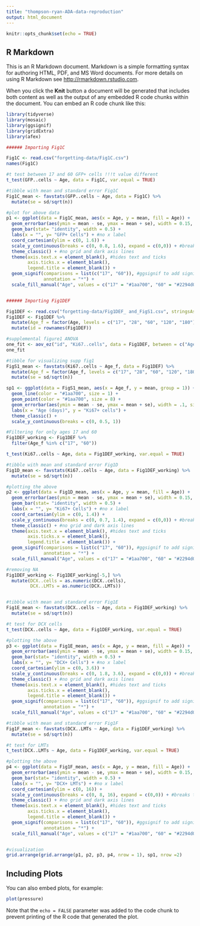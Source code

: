```yaml
---
title: "thompson-ryan-ADA-data-reproduction"
output: html_document
---
```


```r
knitr::opts_chunk$set(echo = TRUE)
```

## R Markdown

This is an R Markdown document. Markdown is a simple formatting syntax for authoring HTML, PDF, and MS Word documents. For more details on using R Markdown see <http://rmarkdown.rstudio.com>.

When you click the **Knit** button a document will be generated that includes both content as well as the output of any embedded R code chunks within the document. You can embed an R code chunk like this:

```r

library(tidyverse)
library(mosaic)
library(ggsignif)
library(gridExtra)
library(afex)

```

```r

###### Importing Fig1C

Fig1C <- read.csv("forgetting-data/Fig1C.csv")
names(Fig1C)

#t test between 17 and 60 GFP+ cells !!!t value different
t_test(GFP..cells ~ Age, data = Fig1C, var.equal = TRUE)

#tibble with mean and standard error Fig1C
Fig1C_mean <- favstats(GFP..cells ~ Age, data = Fig1C) %>% 
  mutate(se = sd/sqrt(n))

#plot for above data
p1 <- ggplot(data = Fig1C_mean, aes(x = Age, y = mean, fill = Age)) +
  geom_errorbar(aes(ymin = mean - se, ymax = mean + se), width = 0.15, size = 1, color=c("#1aa700", "#2294d0")) + #error bar before mean bar hides lower
  geom_bar(stat= "identity", width = 0.5) +
  labs(x = "", y= "GFP+ Cells") + #no x label 
  coord_cartesian(ylim = c(0, 1.6)) +
  scale_y_continuous(breaks = c(0, 0.8, 1.6), expand = c(0,0)) + #breaks to match fig, expand puts bars directly on axis
  theme_classic() + #no grid and dark axis lines
  theme(axis.text.x = element_blank(), #hides text and ticks
        axis.ticks.x = element_blank(),
        legend.title = element_blank()) +
  geom_signif(comparisons = list(c("17", "60")), #ggsignif to add significance line
              annotation = "*") +
  scale_fill_manual("Age", values = c("17" = "#1aa700", "60" = "#2294d0")) #bar colors


###### Importing Fig1DEF

Fig1DEF <- read.csv("forgetting-data/Fig1DEF_ and_FigS1.csv", stringsAsFactors = FALSE)
Fig1DEF <- Fig1DEF %>% 
  mutate(Age_f = factor(Age, levels = c("17", "28", "60", "120", "180"))) %>% 
  mutate(id = rownames(Fig1DEF))

#supplemental figure1 ANOVA
one_fit <- aov_ez("id", "Ki67..cells", data = Fig1DEF, between = c("Age_f"))
one_fit

#tibble for visualizing supp fig1
FigS1_mean <- favstats(Ki67..cells ~ Age_f, data = Fig1DEF) %>% 
  mutate(Age_f = factor(Age_f, levels = c("17", "28", "60", "120", "180"))) %>% 
  mutate(se = sd/sqrt(n))

sp1 <- ggplot(data = FigS1_mean, aes(x = Age_f, y = mean, group = 1)) + 
  geom_line(color = "#1aa700", size = 1) +
  geom_point(color = "#1aa700", size = 8) +
  geom_errorbar(aes(ymin = mean - se, ymax = mean + se), width = .1, size = 1, color=c("#1aa700")) + 
  labs(x = "Age (days)", y = "Ki67+ cells") +
  theme_classic() +
  scale_y_continuous(breaks = c(0, 0.5, 1))

#Filtering for only ages 17 and 60
Fig1DEF_working <- Fig1DEF %>% 
  filter(Age_f %in% c("17", "60"))

t_test(Ki67..cells ~ Age, data = Fig1DEF_working, var.equal = TRUE)

#tibble with mean and standard error Fig1D
Fig1D_mean <- favstats(Ki67..cells ~ Age, data = Fig1DEF_working) %>% 
  mutate(se = sd/sqrt(n))

#plotting the above
p2 <- ggplot(data = Fig1D_mean, aes(x = Age, y = mean, fill = Age)) +
  geom_errorbar(aes(ymin = mean - se, ymax = mean + se), width = 0.15, size = 1, color=c("#1aa700", "#2294d0")) + #error bar before mean bar hides lower
  geom_bar(stat= "identity", width = 0.5) +
  labs(x = "", y= "Ki67+ Cells") + #no x label 
  coord_cartesian(ylim = c(0, 1.4)) +
  scale_y_continuous(breaks = c(0, 0.7, 1.4), expand = c(0,0)) + #breaks to match fig, expand puts bars directly on axis
  theme_classic() + #no grid and dark axis lines
  theme(axis.text.x = element_blank(), #hides text and ticks
        axis.ticks.x = element_blank(),
        legend.title = element_blank()) +
  geom_signif(comparisons = list(c("17", "60")), #ggsignif to add significance line
              annotation = "*") +
  scale_fill_manual("Age", values = c("17" = "#1aa700", "60" = "#2294d0")) #bar colors

#removing NA
Fig1DEF_working <- Fig1DEF_working[-5,] %>% 
  mutate(DCX..cells = as.numeric(DCX..cells),
         DCX..LMTs = as.numeric(DCX..LMTs))


#tibble with mean and standard error Fig1E
Fig1E_mean <- favstats(DCX..cells ~ Age, data = Fig1DEF_working) %>% 
  mutate(se = sd/sqrt(n))

#t test for DCX cells
t_test(DCX..cells ~ Age, data = Fig1DEF_working, var.equal = TRUE)

#plotting the above
p3 <- ggplot(data = Fig1E_mean, aes(x = Age, y = mean, fill = Age)) +
  geom_errorbar(aes(ymin = mean - se, ymax = mean + se), width = 0.15, size = 1, color=c("#1aa700", "#2294d0")) + #error bar before mean bar hides lower
  geom_bar(stat= "identity", width = 0.5) +
  labs(x = "", y= "DCX+ Cells") + #no x label 
  coord_cartesian(ylim = c(0, 3.6)) +
  scale_y_continuous(breaks = c(0, 1.8, 3.6), expand = c(0,0)) + #breaks to match fig, expand puts bars directly on axis
  theme_classic() + #no grid and dark axis lines
  theme(axis.text.x = element_blank(), #hides text and ticks
        axis.ticks.x = element_blank(),
        legend.title = element_blank()) +
  geom_signif(comparisons = list(c("17", "60")), #ggsignif to add significance line
              annotation = "*") +
  scale_fill_manual("Age", values = c("17" = "#1aa700", "60" = "#2294d0")) #bar colors

#tibble with mean and standard error Fig1F
Fig1F_mean <- favstats(DCX..LMTs ~ Age, data = Fig1DEF_working) %>% 
  mutate(se = sd/sqrt(n))

#t test for LMTs 
t_test(DCX..LMTs ~ Age, data = Fig1DEF_working, var.equal = TRUE)

#plotting the above
p4 <- ggplot(data = Fig1F_mean, aes(x = Age, y = mean, fill = Age)) +
  geom_errorbar(aes(ymin = mean - se, ymax = mean + se), width = 0.15, size = 1, color=c("#1aa700", "#2294d0")) + #error bar before mean bar hides lower
  geom_bar(stat= "identity", width = 0.5) +
  labs(x = "", y= "DCX+ LMTs") + #no x label 
  coord_cartesian(ylim = c(0, 16)) +
  scale_y_continuous(breaks = c(0, 8, 16), expand = c(0,0)) + #breaks to match fig, expand puts bars directly on axis
  theme_classic() + #no grid and dark axis lines
  theme(axis.text.x = element_blank(), #hides text and ticks
        axis.ticks.x = element_blank(),
        legend.title = element_blank()) +
  geom_signif(comparisons = list(c("17", "60")), #ggsignif to add significance line
              annotation = "*") +
  scale_fill_manual("Age", values = c("17" = "#1aa700", "60" = "#2294d0")) #bar colors


#visualization 
grid.arrange(grid.arrange(p1, p2, p3, p4, nrow = 1), sp1, nrow =2)

```

## Including Plots

You can also embed plots, for example:

```r
plot(pressure)
```

Note that the `echo = FALSE` parameter was added to the code chunk to prevent printing of the R code that generated the plot.
